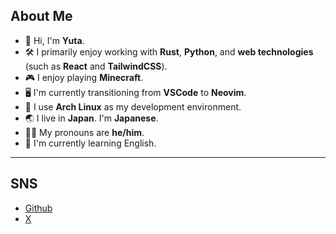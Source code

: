 ## About Me

- 👋 Hi, I'm **Yuta**.
- 🛠️ I primarily enjoy working with **Rust**, **Python**, and **web technologies** (such as **React** and **TailwindCSS**).
- 🎮 I enjoy playing **Minecraft**.
- 🖥️ I'm currently transitioning from **VSCode** to **Neovim**.
- 🐧 I use **Arch Linux** as my development environment.
- 🌏 I live in **Japan**. I'm **Japanese**.
- 👨‍💻 My pronouns are **he/him**.
- 📘 I'm currently learning English.

---

## SNS

- [Github](https://github.com/yutadev31)
- [X](https://x.com/yutadev31)
